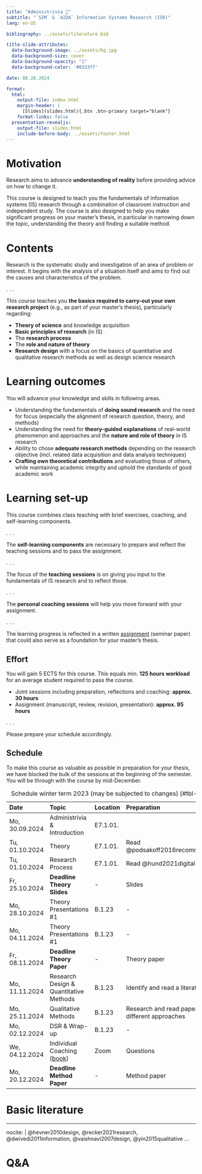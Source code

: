 ```yaml
---
title: "Administrivia 🧐"  
subtitle: "`SIM` & `AIDA` Information Systems Research (ISR)"
lang: en-US

bibliography: ../assets/literature.bib

title-slide-attributes:
  data-background-image: ../assets/bg.jpg
  data-background-size: cover
  data-background-opacity: "1"
  data-background-color: '#0333ff'

date: 08.28.2024

format: 
  html:
    output-file: index.html
    margin-header: | 
      [Slides](slides.html){.btn .btn-primary target="blank"}
    format-links: false    
  presentation-revealjs:
    output-file: slides.html 
    include-before-body: ../assets/footer.html
---
```


# Motivation {.vertical-center background-color="#0333ff"}

:::large
Research aims to advance **understanding of reality** before providing advice on how to change it. 
:::

:::notes
This course is designed to teach you the fundamentals of information systems (IS) research through a combination of classroom instruction and independent study. The course is also designed to help you make significant progress on your master's thesis, in particular in narrowing down the topic, understanding the theory and finding a suitable method.
:::

# Contents

Research is the systematic study and investigation of an area of problem or interest. It begins with the analysis of a situation itself and aims to find out the causes and characteristics of the problem. 

. . .

This course teaches you **the basics required to carry-out your own research project** (e.g., as part of your master's thesis), particularly regarding: 

:::{.incremental}
- **Theory of science** and knowledge acquisition
- **Basic principles of research** (in IS)
- The **research process**
- The **role and nature of theory**
- **Research design** with a focus on the basics of quantitative and qualitative research methods as well as design science research
:::

# Learning outcomes

You will advance your knowledge and skills in following areas.

::: {.incremental}
- Understanding the fundamentals of **doing sound research** and the need for focus (especially the alignment of research question, theory, and methods)
- Understanding the need for **theory-guided explanations** of real-world phenomenon and approaches and the **nature and role of theory** in IS research
- Ability to chose **adequate research methods** depending on the research objective (incl. related data acquisition and data analysis techniques)
- **Crafting own theoretical contributions** and evaluating those of others, while maintaining academic integrity and uphold the standards of good academic work
:::

# Learning set-up

This course combines class teaching with brief exercises, coaching, and self-learning components.

. . .

The **self-learning components** are necessary to prepare and reflect the teaching sessions and to pass the assignment.

. . .

The focus of the **teaching sessions** is on giving you input to the fundamentals of IS research and to reflect those. 

. . .

The **personal coaching sessions** will help you move forward with your assignment.

. . .

The learning progress is reflected in a written [assignment](../assignment/) (seminar paper) that could also serve as a foundation for your master's thesis.


## Effort

You will gain 5 ECTS for this course. This equals min. **125 hours workload** for an average student required to  pass the course.

::: {.incremental}
-	Joint sessions including preparation, reflections and coaching: **approx. 30 hours**
-	Assignment (manuscript, review, revision, presentation): **approx. 95 hours**
:::

. . .

Please prepare your schedule accordingly.

## Schedule {.scrollable .smaller}

:::notes
To make this course as valuable as possible in preparation for your thesis, we have blocked the bulk of the sessions at the beginning of the semester. You will be through with the course by mid-December. 
:::

:::column-page-right

| Date            | Topic                                   | Location  | Preparation
|:----------------|:----------------------------------------|:----------|:----------------------------------------------
| Mo, 30.09.2024  | Administrivia & Introduction            | E7.1.01.  | 
| Tu, 01.10.2024  | Theory                                  | E7.1.01.  | Read @podsakoff2016recommendations
| Tu, 01.10.2024  | Research Process                        | E7.1.01.  | Read @hund2021digital
| Fr, 25.10.2024  | __Deadline Theory Slides__              | -         | Slides
| Mo, 28.10.2024  | Theory Presentations #1                 | B.1.23    | -
| Mo, 04.11.2024  | Theory Presentations #1                 | B.1.23    | - 
| Fr, 08.11.2024  | __Deadline Theory Paper__               | -         | Theory paper
| Mo, 11.11.2024  | Research Design & Quantitative Methods  | B.1.23    | Identify and read a literature review
| Mo, 25.11.2024  | Qualitative Methods                     | B.1.23    | Research and read papers using different approaches
| Mo, 02.12.2024  | DSR & Wrap-up                           | B.1.23    | -
| We, 04.12.2024  | Individual Coaching ([book](https://calendly.com/awe-hnu/is-research-coaching?month=2024-12))|Zoom    | Questions
| Mo, 20.12.2024  | __Deadline Method Paper__               |-          | Method paper

: Schedule winter term 2023 (may be subjected to changes) {#tbl-schedule}

:::

# Basic literature

:::{#refs}
---
nocite: |
  @hevner2010design, @recker2021research, @dwivedi2011information, @vaishnavi2007design, @yin2015qualitative
...
:::

# Q&A {.html-hidden .unlisted .vertical-center background-color="#0333ff" background-image="../assets/bg.jpg"}
